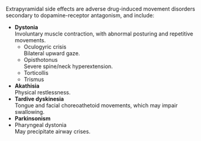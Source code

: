 Extrapyramidal side effects are adverse drug-induced movement disorders secondary to dopamine-receptor antagonism, and include:

* **Dystonia**\
Involuntary muscle contraction, with abnormal posturing and repetitive movements.
	* Oculogyric crisis\
	Bilateral upward gaze.
	* Opisthotonus\
	Severe spine/neck hyperextension. 
	* Torticollis
	* Trismus
* **Akathisia**\
Physical restlessness.
* **Tardive dyskinesia**\
Tongue and facial choreoathetoid movements, which may impair swallowing.
* **Parkinsonism**
* Pharyngeal dystonia\
May precipitate airway crises.